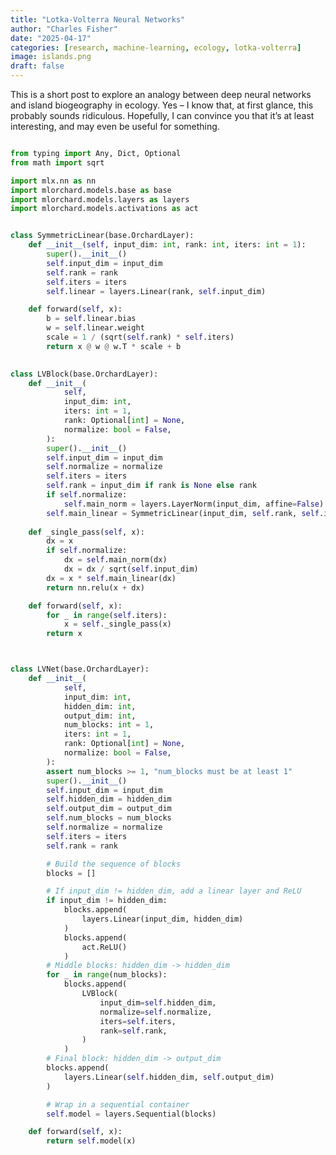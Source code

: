 ```yaml
---
title: "Lotka-Volterra Neural Networks"
author: "Charles Fisher"
date: "2025-04-17"
categories: [research, machine-learning, ecology, lotka-volterra]
image: islands.png
draft: false
---
```


This is a short post to explore an analogy between deep neural networks and island biogeography in ecology. 
Yes -- I know that, at first glance, this probably sounds ridiculous. Hopefully, I can convince you that it's
at least interesting, and may even be useful for something. 


```python

from typing import Any, Dict, Optional
from math import sqrt

import mlx.nn as nn
import mlorchard.models.base as base
import mlorchard.models.layers as layers
import mlorchard.models.activations as act


class SymmetricLinear(base.OrchardLayer):
    def __init__(self, input_dim: int, rank: int, iters: int = 1):
        super().__init__()
        self.input_dim = input_dim
        self.rank = rank
        self.iters = iters
        self.linear = layers.Linear(rank, self.input_dim)

    def forward(self, x):
        b = self.linear.bias
        w = self.linear.weight
        scale = 1 / (sqrt(self.rank) * self.iters)
        return x @ w @ w.T * scale + b
        

class LVBlock(base.OrchardLayer):
    def __init__(
            self,
            input_dim: int,
            iters: int = 1,
            rank: Optional[int] = None,
            normalize: bool = False,
        ):
        super().__init__()
        self.input_dim = input_dim
        self.normalize = normalize
        self.iters = iters
        self.rank = input_dim if rank is None else rank
        if self.normalize:
            self.main_norm = layers.LayerNorm(input_dim, affine=False)
        self.main_linear = SymmetricLinear(input_dim, self.rank, self.iters)
    
    def _single_pass(self, x):
        dx = x
        if self.normalize:
            dx = self.main_norm(dx)
            dx = dx / sqrt(self.input_dim)
        dx = x * self.main_linear(dx)
        return nn.relu(x + dx)

    def forward(self, x):
        for _ in range(self.iters):
            x = self._single_pass(x)
        return x



class LVNet(base.OrchardLayer):
    def __init__(
            self,
            input_dim: int,
            hidden_dim: int,
            output_dim: int,
            num_blocks: int = 1,
            iters: int = 1,
            rank: Optional[int] = None,
            normalize: bool = False,
        ):
        assert num_blocks >= 1, "num_blocks must be at least 1"
        super().__init__()
        self.input_dim = input_dim
        self.hidden_dim = hidden_dim
        self.output_dim = output_dim
        self.num_blocks = num_blocks
        self.normalize = normalize
        self.iters = iters
        self.rank = rank

        # Build the sequence of blocks
        blocks = []

        # If input_dim != hidden_dim, add a linear layer and ReLU
        if input_dim != hidden_dim:
            blocks.append(
                layers.Linear(input_dim, hidden_dim)
            )
            blocks.append(
                act.ReLU()
            )
        # Middle blocks: hidden_dim -> hidden_dim
        for _ in range(num_blocks):
            blocks.append(
                LVBlock(
                    input_dim=self.hidden_dim,
                    normalize=self.normalize,
                    iters=self.iters,
                    rank=self.rank,
                )
            )
        # Final block: hidden_dim -> output_dim
        blocks.append(
            layers.Linear(self.hidden_dim, self.output_dim)
        )

        # Wrap in a sequential container
        self.model = layers.Sequential(blocks)

    def forward(self, x):
        return self.model(x)
```